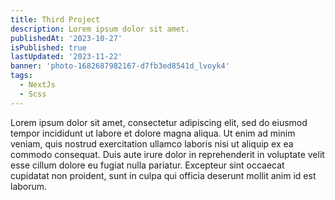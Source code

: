```yaml
---
title: Third Project
description: Lorem ipsum dolor sit amet.
publishedAt: '2023-10-27'
isPublished: true
lastUpdated: '2023-11-22'
banner: 'photo-1682687982167-d7fb3ed8541d_lvoyk4'
tags:
  - NextJs
  - Scss
---
```


Lorem ipsum dolor sit amet, consectetur adipiscing elit, sed do eiusmod tempor incididunt ut labore et dolore magna aliqua.
Ut enim ad minim veniam, quis nostrud exercitation ullamco laboris nisi ut aliquip ex ea commodo consequat.
Duis aute irure dolor in reprehenderit in voluptate velit esse cillum dolore eu fugiat nulla pariatur.
Excepteur sint occaecat cupidatat non proident, sunt in culpa qui officia deserunt mollit anim id est laborum.
